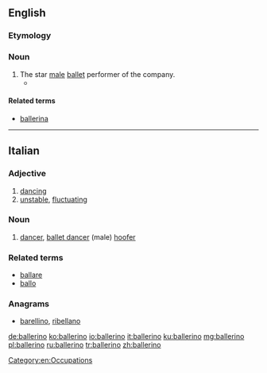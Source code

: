 ==English==

===Etymology===
{{etyl|it|en}}

===Noun===
{{en-noun}}

# The star [[male]] [[ballet]] performer of the company.
#* {{quote-news|year=2007|date=June 17|author=David Colman|title=The Merman of La Scala|work=New York Times|url=http://www.nytimes.com/2007/06/17/fashion/17POSS.html
|passage=As aware as you are, though, consider how much more keenly the leaping ballerinas and '''ballerinos''' of the world feel the tow with every move they make.}}

====Related terms====
* [[ballerina]]

[[Category:en:Occupations]]

----

==Italian==

===Adjective===
{{it-adj|ballerin}}

# [[dancing]]
# [[unstable]], [[fluctuating]]

===Noun===
{{it-noun|m|f=ballerina}}

# [[dancer]], [[ballet dancer]] (male) [[hoofer]]

===Related terms===
* [[ballare]]
* [[ballo]]

===Anagrams===
* [[barellino#Italian|barellino]], [[ribellano#Italian|ribellano]]

[[de:ballerino]]
[[ko:ballerino]]
[[io:ballerino]]
[[it:ballerino]]
[[ku:ballerino]]
[[mg:ballerino]]
[[pl:ballerino]]
[[ru:ballerino]]
[[tr:ballerino]]
[[zh:ballerino]]